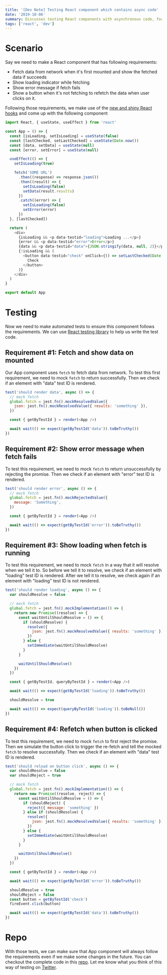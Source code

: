 ```yaml
---
title: '[Dev Note] Testing React component which contains async code'
date: '2019-10-06'
summary: Discusses testing React components with asynchronous code, focusing on fetching data upon first component mount.
tags: ['react', 'dev']
---
```


# Scenario

Say we need to make a React component that has following requirements:

- Fetch data from network when it's first mounted and show the fetched data if succeeds
- Show loading indicator while fetching
- Show error message if fetch fails
- Show a button when it's not fetching to refetch the data when user clicks on it.

Following those requirements, we make use of the [new and shiny React hooks](https://reactjs.org/docs/hooks-intro.html) and come up with the following component

```javascript
import React, { useState, useEffect } from 'react'

const App = () => {
  const [isLoading, setIsLoading] = useState(false)
  const [lastChecked, setLastChecked] = useState(Date.now())
  const [data, setData] = useState(null)
  const [error, setError] = useState(null)

  useEffect(() => {
    setIsLoading(true)

    fetch('SOME URL')
      .then((response) => response.json())
      .then((result) => {
        setIsLoading(false)
        setData(result.results)
      })
      .catch((error) => {
        setIsLoading(false)
        setError(error)
      })
  }, [lastChecked])

  return (
    <div>
      {isLoading && <p data-testid="loading">Loading ...</p>}
      {error && <p data-testid="error">Error</p>}
      {data && <p data-testid="data">{JSON.stringify(data, null, 2)}</p>}
      {!isLoading && (
        <button data-testid="check" onClick={() => setLastChecked(Date.now())}>
          Check
        </button>
      )}
    </div>
  )
}

export default App
```

# Testing

Now we need to make automated tests to ensure this component follows the requirements. We can use [React testing library](https://testing-library.com/docs/react-testing-library/intro) to help us write the test code.

## Requirement #1: Fetch and show data on mounted

Our App component uses `fetch` to fetch data from network. To test this first requirement, we need to mock `fetch` to return successfully. Then we check if an element with "data" test ID is rendered.

```javascript
test('should render data', async () => {
  // mock fetch
  global.fetch = jest.fn().mockResolvedValue({
    json: jest.fn().mockResolvedValue({ results: 'something' }),
  })

  const { getByTestId } = render(<App />)

  await wait(() => expect(getByTestId('data')).toBeTruthy())
})
```

## Requirement #2: Show error message when fetch fails

To test this requirement, we need to mock `fetch` to return unsuccessfully by rejecting the promise. Then we check if an element with "error" test ID is rendered.

```javascript
test('should render error', async () => {
  // mock fetch
  global.fetch = jest.fn().mockRejectedValue({
    message: 'Something',
  })

  const { getByTestId } = render(<App />)

  await wait(() => expect(getByTestId('error')).toBeTruthy())
})
```

## Requirement #3: Show loading when fetch is running

To test this requirement, we need to mock `fetch` in a way that it will resolve when we tell it to. So before we tell it to resolve, we check if an element with "loading" test ID is rendered. After we tell it to resolve, we check again if an element with "loading" test ID is not rendered.

```javascript
test('should render loading', async () => {
  var shouldResolve = false

  // mock fetch
  global.fetch = jest.fn().mockImplementation(() => {
    return new Promise((resolve) => {
      const waitUntilShouldResolve = () => {
        if (shouldResolve) {
          resolve({
            json: jest.fn().mockResolvedValue({ results: 'something' }),
          })
        } else {
          setImmediate(waitUntilShouldResolve)
        }
      }

      waitUntilShouldResolve()
    })
  })

  const { getByTestId, queryByTestId } = render(<App />)

  await wait(() => expect(getByTestId('loading')).toBeTruthy())

  shouldResolve = true

  await wait(() => expect(queryByTestId('loading')).toBeNull())
})
```

## Requirement #4: Refetch when button is clicked

To test this requirement, we need to mock `fetch` to first reject the promise. Then we simulate the button click to trigger the re-fetch and tell the mocked `fetch` to resolve successfully. Then we check if an element with "data" test ID is rendered.

```javascript
test('should reload on button click', async () => {
  var shouldResolve = false
  var shouldReject = true

  // mock fetch
  global.fetch = jest.fn().mockImplementation(() => {
    return new Promise((resolve, reject) => {
      const waitUntilShouldResolve = () => {
        if (shouldReject) {
          reject({ message: 'something' })
        } else if (shouldResolve) {
          resolve({
            json: jest.fn().mockResolvedValue({ results: 'something' }),
          })
        } else {
          setImmediate(waitUntilShouldResolve)
        }
      }

      waitUntilShouldResolve()
    })
  })

  const { getByTestId } = render(<App />)

  await wait(() => expect(getByTestId('error')).toBeTruthy())

  shouldResolve = true
  shouldReject = false
  const button = getByTestId('check')
  fireEvent.click(button)

  await wait(() => expect(getByTestId('data')).toBeTruthy())
})
```

# Repo

With those tests, we can make sure that App component will always follow the requirements even if we make some changes in the future. You can checkout the complete code in this [repo](https://github.com/nicnocquee/react-jest-async-test-sample). Let me know what you think of this way of testing on [Twitter](https://twitter.com/2co_p).
